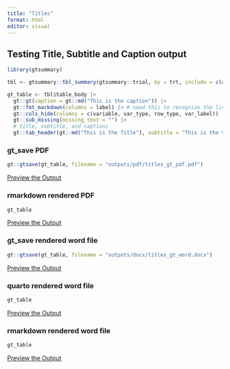 ```yaml
---
title: "Titles"
format: html
editor: visual
---
```


## Testing Title, Subtitle and Caption output

```r
library(gtsummary)

tbl <- gtsummary::tbl_summary(gtsummary::trial, by = trt, include = c(age, grade), missing = "always", label = list(age = "Age")) |> add_overall()

gt_table <- tbl$table_body |> 
  gt::gt(caption = gt::md("This is the caption")) |> 
  gt::fmt_markdown(columns = label) |> # need this to recognize the line break in the table body
  gt::cols_hide(columns = c(variable, var_type, row_type, var_label)) |> 
  gt::sub_missing(missing_text = "") |> 
  # title, subtitle, and captions
  gt::tab_header(gt::md("This is the Title"), subtitle = "This is the Subtitle")
```

### gt_save PDF

```r
gt::gtsave(gt_table, filename = "outputs/pdf/titles_gt_pdf.pdf")
```

[Preview the Output](outputs/pdf/titles_gt_pdf.pdf)

### rmarkdown rendered PDF

```r
gt_table
```

[Preview the Output](outputs/pdf/titles_rmd_pdf.pdf)

### gt_save rendered word file

```r
gt::gtsave(gt_table, filename = "outputs/docx/titles_gt_word.docx")
```

[Preview the Output](outputs/docx/titles_gt_word.docx)

### quarto rendered word file

```r
gt_table
```

[Preview the Output](outputs/docx/titles_qmd_word.docx)

### rmarkdown rendered word file

```r
gt_table
```

[Preview the Output](outputs/docx/titles_rmd_word.docx)



